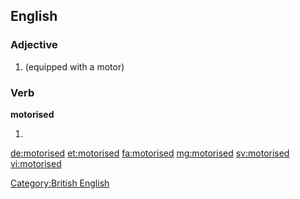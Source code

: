 ==English==

===Adjective===
{{head|en|verb form}}

# {{alternative spelling of|motorized|lang=en}} (equipped with a motor)

===Verb===
'''motorised'''

# {{en-past of|motorise}}

[[Category:British English]]

[[de:motorised]]
[[et:motorised]]
[[fa:motorised]]
[[mg:motorised]]
[[sv:motorised]]
[[vi:motorised]]